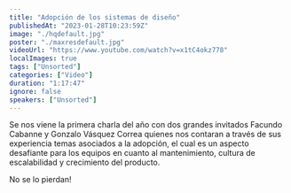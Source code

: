 ```yaml
---
title: "Adopción de los sistemas de diseño"
publishedAt: "2023-01-28T10:23:59Z"
image: "./hqdefault.jpg"
poster: "./maxresdefault.jpg"
videoUrl: "https://www.youtube.com/watch?v=x1tC4okz778"
localImages: true
tags: ["Unsorted"]
categories: ["Video"]
duration: "1:17:47"
ignore: false
speakers: ["Unsorted"]
---
```


Se nos viene la primera charla del año con dos grandes invitados Facundo Cabanne y Gonzalo Vásquez Correa quienes nos contaran a través de sus experiencia temas asociados a la adopción, el cual es un aspecto desafiante para los equipos en cuanto al mantenimiento, cultura de escalabilidad y crecimiento del producto.

No se lo pierdan!
